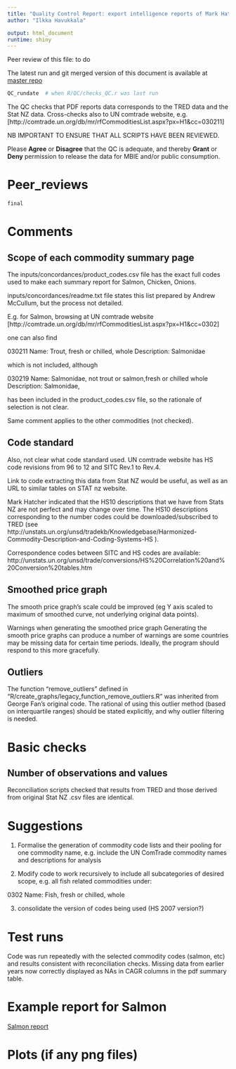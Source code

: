 ---
title: "Quality Control Report: export intelligence reports of Mark Hatcher"
author: "Ilkka Havukkala"

output: html_document
runtime: shiny
---

Peer review of this file: to do

The latest run and git merged version of this document is available at
[master repo](file:///P:/OTSP/export_intelligence/R/QC/Quality_Control_export_intelligence2.html) 



```{r}
QC_rundate  # when R/QC/checks_QC.r was last run
```

The QC checks that PDF reports data corresponds to the TRED data and the Stat NZ data. Cross-checks also to UN comtrade website, e.g. 
[http://comtrade.un.org/db/mr/rfCommoditiesList.aspx?px=H1&cc=030211]

NB IMPORTANT TO ENSURE THAT ALL SCRIPTS HAVE BEEN REVIEWED.

Please **Agree** or **Disagree** that the QC is adequate, and thereby **Grant** or **Deny** permission to release the data for MBIE and/or public consumption. 


# Peer_reviews

```{r}
final
```

# Comments 

## Scope of each commodity summary page

The inputs/concordances/product_codes.csv file has the exact full codes used to make each summary report for Salmon, Chicken, Onions.

inputs/concordances/readme.txt file states this list prepared by Andrew McCullum, but the process not detailed.

E.g. for Salmon, browsing at UN comtrade website 
[http://comtrade.un.org/db/mr/rfCommoditiesList.aspx?px=H1&cc=0302]

one can also find 

030211  Name: Trout, fresh or chilled, whole 
Description: Salmonidae

which is not included, although 

030219  Name: Salmonidae, not trout or salmon,fresh or chilled whole
Description: Salmonidae,

has been included in the product_codes.csv file, so the rationale of selection is not clear.

Same comment applies to the other commodities (not checked).

## Code standard

Also, not clear what code standard used. UN comtrade website has HS code revisions from 96 to 12 and SITC Rev.1 to Rev.4.

Link to code extracting this data from Stat NZ would be useful, as well as an URL to similar tables on STAT nz website.

Mark Hatcher indicated that the HS10 descriptions that we have from Stats NZ are not perfect and may change over time.  The HS10 descriptions corresponding to the number codes could be downloaded/subscribed to TRED (see http://unstats.un.org/unsd/tradekb/Knowledgebase/Harmonized-Commodity-Description-and-Coding-Systems-HS ). 

Correspondence codes between SITC and HS codes are available:
http://unstats.un.org/unsd/trade/conversions/HS%20Correlation%20and%20Conversion%20tables.htm


## Smoothed price graph

The smooth price graph’s scale could be improved (eg Y axis scaled to maximum of smoothed curve, not underlying original data points).

Warnings when generating the smoothed price graph
Generating the smooth price graphs can produce a number of warnings are some countries may be missing data for certain time periods.  Ideally, the program should respond to this more gracefully.

## Outliers

The function “remove_outliers”  defined in “R/create_graphs/legacy_function_remove_outliers.R” was inherited from George Fan's original code. The rational of using this outlier method (based on interquartile ranges) should be stated explicitly, and why outlier filtering is needed.




# Basic checks 

## Number of observations and values

Reconciliation scripts checked that results from TRED and those derived from original Stat NZ .csv files are identical.


# Suggestions

1) Formalise the generation of commodity code lists and their pooling for one commodity name, e.g. include the UN ComTrade commodity names and descriptions for analysis   

2) Modify code to work recursively to include all subcategories of desired scope, e.g.
all fish related commodities under:   

0302  Name: Fish, fresh or chilled, whole  

3) consolidate the version of codes being used (HS 2007 version?)


# Test runs

Code was run repeatedly with the selected commodity codes (salmon, etc) and results consistent with reconciliation checks. Missing data from earlier years now correctly displayed as NAs in CAGR columns in the pdf summary table. 

# Example report for Salmon

[Salmon report](file:///P:/OTSP/export_intelligence/outputs/pdf/salmon_20160426.pdf)  


# Plots (if any png files)





